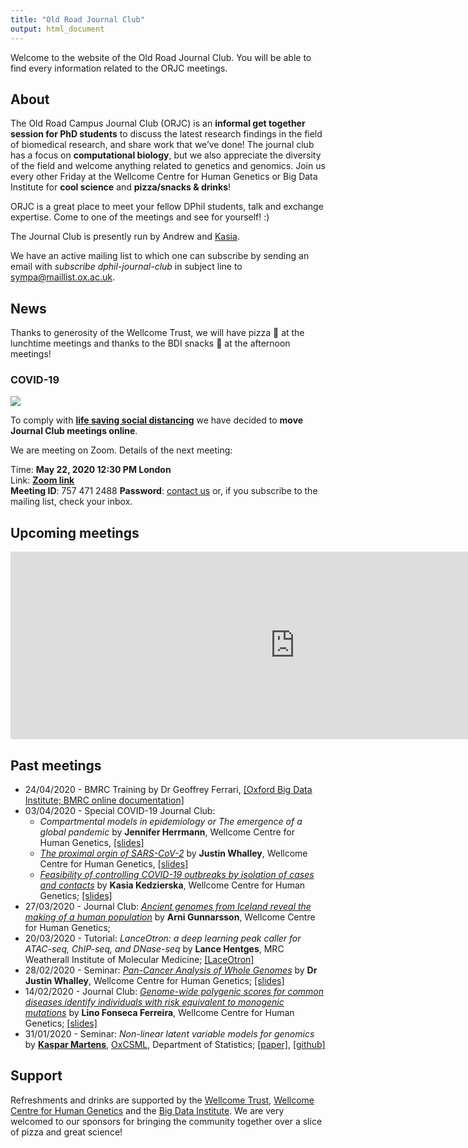 ```yaml
---
title: "Old Road Journal Club"
output: html_document
---
```


Welcome to the website of the Old Road Journal Club. You will be able to find every information related to the ORJC meetings.

## About

The Old Road Campus Journal Club (ORJC) is an **informal get together session for PhD students** to discuss the latest research findings in the field of biomedical research, and share work that we’ve done! The journal club has a focus on **computational biology**, but we also appreciate the diversity of the field and welcome anything related to genetics and genomics. Join us every other Friday at the Wellcome Centre for Human Genetics or Big Data Institute for **cool science** and **pizza/snacks & drinks**! 

ORJC is a great place to meet your fellow DPhil students, talk and exchange expertise. Come to one of the meetings and see for yourself! :)

The Journal Club is presently run by Andrew and [Kasia](https://kasia.codes/).

We have an active mailing list to which one can subscribe by sending an email with _subscribe dphil-journal-club_ in subject line to [sympa@maillist.ox.ac.uk](mailto:sympa@maillist.ox.ac.uk?subject=subscribe%20dphil-journal-club).

## News

Thanks to generosity of the Wellcome Trust, we will have pizza 🍕 at the lunchtime meetings and thanks to the BDI snacks 🍪 at  the afternoon meetings! 

### COVID-19

![](./images/corona_virus.png)

To comply with [**life saving social distancing**](https://www.nhs.uk/conditions/coronavirus-covid-19/) we have decided to **move Journal Club meetings online**. 

We are meeting on Zoom. Details of the next meeting:

Time: **May 22, 2020 12:30 PM London**  
Link: [**Zoom link**](https://zoom.us/j/7574712488?pwd=a1F5SURJQlFZV2JmQ0ZWUFYweWJKQT09)  
**Meeting ID**: 757 471 2488
**Password**: [contact us](mailto:kasia@well.ox.ac.uk) or, if you subscribe to the mailing list, check your inbox.

## Upcoming meetings

<!-- this is the embed code provided by Google -->
  <iframe src="https://docs.google.com/spreadsheets/d/e/2PACX-1vSo1RZXOMEKrjWhNPM_olfk9_rO4xmRtVn2UcBO0vlQJMraPmQr7fAdBPxf6lf56S0Q-CJmwKQ90Ey0/pubhtml?gid=1095847980&single=true" frameborder="0" width="910" height="300" allowfullscreen="true" mozallowfullscreen="true" webkitallowfullscreen="true"></iframe>
<!-- Google embed ends -->

## Past meetings
* 24/04/2020 - BMRC Training by Dr Geoffrey Ferrari, [[Oxford Big Data Institute; BMRC online documentation]](https://www.medsci.ox.ac.uk/divisional-services/support-services-1/bmrc)
* 03/04/2020 - Special COVID-19 Journal Club: 
  * *Compartmental models in epidemiology or The emergence of a global pandemic* by **Jennifer Herrmann**, Wellcome Centre for Human Genetics, [[slides]](https://github.com/Old-Road-Journal-Club/Old-Road-Journal-Club.github.io/blob/master/slides/200402_JHerrmann.pdf)
  * [*The proximal orgin of SARS-CoV-2*](https://www.nature.com/articles/s41591-020-0820-9) by **Justin Whalley**, Wellcome Centre for Human Genetics, [[slides]](https://github.com/Old-Road-Journal-Club/Old-Road-Journal-Club.github.io/blob/master/slides/200402_JWhalley.pdf)
  * [*Feasibility of controlling COVID-19 outbreaks by isolation of cases and contacts*](https://researchonline.lshtm.ac.uk/id/eprint/4656367/1/PIIS2214109X20300747.pdf) by **Kasia Kedzierska**, Wellcome Centre for Human Genetics; [[slides]](https://github.com/Old-Road-Journal-Club/Old-Road-Journal-Club.github.io/blob/master/slides/200402_KKedzierska.pdf)
* 27/03/2020 - Journal Club: [*Ancient genomes from Iceland reveal the making of a human population*](https://science.sciencemag.org/content/360/6392/1028) by **Arni Gunnarsson**, Wellcome Centre for Human Genetics;
* 20/03/2020 - Tutorial: *LanceOtron: a deep learning peak caller for ATAC-seq, ChIP-seq, and DNase-seq* by **Lance Hentges**, MRC Weatherall Institute of Molecular Medicine; [[LaceOtron]](https://lanceotron.molbiol.ox.ac.uk/)  
* 28/02/2020 - Seminar: [*Pan-Cancer Analysis of Whole Genomes*](https://www.nature.com/articles/s41586-020-1969-6) by **Dr Justin Whalley**, Wellcome Centre for Human Genetics; [[slides]](https://github.com/Old-Road-Journal-Club/Old-Road-Journal-Club.github.io/blob/master/slides/200228_JustinWhalley.pdf) 
* 14/02/2020 - Journal Club: [*Genome-wide polygenic scores for common diseases identify individuals with risk equivalent to monogenic mutations*](https://www.nature.com/articles/s41588-018-0183-z) by **Lino Fonseca Ferreira**, Wellcome Centre for Human Genetics; [[slides]](https://github.com/Old-Road-Journal-Club/Old-Road-Journal-Club.github.io/blob/master/slides/200214_LinoFerreira.pdf)  
* 31/01/2020 - Seminar: *Non-linear latent variable models for genomics* by [**Kaspar Martens**](https://kasparmartens.rbind.io/), [OxCSML](http://csml.stats.ox.ac.uk/), Department of Statistics; [[paper]](https://arxiv.org/abs/2003.03462), [[github]](https://github.com/kasparmartens/BasisVAE)  


## Support

Refreshments and drinks are supported by the [Wellcome Trust](https://wellcome.ac.uk/), [Wellcome Centre for Human Genetics](https://www.well.ox.ac.uk/) and the [Big Data Institute](https://www.bdi.ox.ac.uk/). We are very welcomed to our sponsors for bringing the community together over a slice of pizza and great science!
